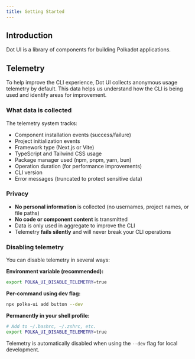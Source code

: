 ```yaml
---
title: Getting Started
---
```


## Introduction

Dot UI is a library of components for building Polkadot applications.

## Telemetry

To help improve the CLI experience, Dot UI collects anonymous usage telemetry by default. This data helps us understand how the CLI is being used and identify areas for improvement.

### What data is collected

The telemetry system tracks:
- Component installation events (success/failure)
- Project initialization events
- Framework type (Next.js or Vite)
- TypeScript and Tailwind CSS usage
- Package manager used (npm, pnpm, yarn, bun)
- Operation duration (for performance improvements)
- CLI version
- Error messages (truncated to protect sensitive data)

### Privacy

- **No personal information** is collected (no usernames, project names, or file paths)
- **No code or component content** is transmitted
- Data is only used in aggregate to improve the CLI
- Telemetry **fails silently** and will never break your CLI operations

### Disabling telemetry

You can disable telemetry in several ways:

**Environment variable (recommended):**
```bash
export POLKA_UI_DISABLE_TELEMETRY=true
```

**Per-command using dev flag:**
```bash
npx polka-ui add button --dev
```

**Permanently in your shell profile:**
```bash
# Add to ~/.bashrc, ~/.zshrc, etc.
export POLKA_UI_DISABLE_TELEMETRY=true
```

Telemetry is automatically disabled when using the `--dev` flag for local development.